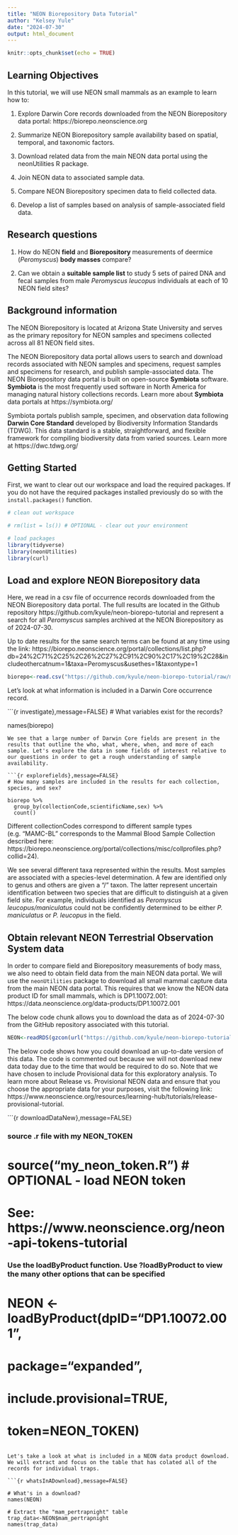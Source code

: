```yaml
---
title: "NEON Biorepository Data Tutorial"
author: "Kelsey Yule"
date: "2024-07-30"
output: html_document
---
```


```r
knitr::opts_chunk$set(echo = TRUE)
```

## Learning Objectives

In this tutorial, we will use NEON small mammals as an example to learn how to: 

1. Explore Darwin Core records downloaded from the NEON Biorepository data portal: https://biorepo.neonscience.org

2. Summarize NEON Biorepository sample availability based on spatial, temporal, and taxonomic factors.

3. Download related data from the main NEON data portal using the neonUtilities R package.

3. Join NEON data to associated sample data.

4. Compare NEON Biorepository specimen data to field collected data.

5. Develop a list of samples based on analysis of sample-associated field data.

## Research questions

1. How do NEON **field** and **Biorepository** measurements of deermice (_Peromyscus_) **body masses** compare?

2. Can we obtain a **suitable sample list** to study 5 sets of paired DNA and fecal samples from male _Peromyscus leucopus_ individuals at each of 10 NEON field sites?

## Background information

The NEON Biorepository is located at Arizona State University and serves as the primary repository for NEON samples and specimens collected across all 81 NEON field sites. 

The NEON Biorepository data portal allows users to search and download records associated with NEON samples and specimens, request samples and specimens for research, and publish sample-associated data. The NEON Biorepository data portal is built on open-source **Symbiota** software. **Symbiota** is the most frequently used software in North America for managing natural history collections records. Learn more about **Symbiota** data portals at https://symbiota.org/

Symbiota portals publish sample, specimen, and observation data following **Darwin Core Standard** developed by Biodiversity Information Standards (TDWG). This data standard is a stable, straightforward, and flexible framework for compiling biodiversity data from varied sources. Learn more at https://dwc.tdwg.org/

## Getting Started

First, we want to clear out our workspace and load the required packages. If you do not have the required packages installed previously do so with the `install.packages()` function.

```r
# clean out workspace

# rm(list = ls()) # OPTIONAL - clear out your environment

# load packages
library(tidyverse)
library(neonUtilities)
library(curl)

```

## Load and explore NEON Biorepository data

Here, we read in a csv file of occurrence records downloaded from the NEON Biorepository data portal. The full results are located in the Github repository https://github.com/kyule/neon-biorepo-tutorial and represent a search for all _Peromyscus_ samples archived at the NEON Biorepository as of 2024-07-30.

Up to date results for the same search terms can be found at any time using the link: 
https://biorepo.neonscience.org/portal/collections/list.php?db=24%2C71%2C25%2C26%2C27%2C91%2C90%2C17%2C19%2C28&includeothercatnum=1&taxa=Peromyscus&usethes=1&taxontype=1

```r
biorepo<-read.csv("https://github.com/kyule/neon-biorepo-tutorial/raw/main/Peromyscus_20240730_DwCRecords/occurrences.csv")
```

Let's look at what information is included in a Darwin Core occurrence record.

```{r investigate},message=FALSE}
# What variables exist for the records?

names(biorepo)

```
We see that a large number of Darwin Core fields are present in the results that outline the who, what, where, when, and more of each sample. Let's explore the data in some fields of interest relative to our questions in order to get a rough understanding of sample availability.

```{r explorefields},message=FALSE}
# How many samples are included in the results for each collection, species, and sex?

biorepo %>% 
  group_by(collectionCode,scientificName,sex) %>% 
  count()

```

Different collectionCodes correspond to different sample types (e.g. "MAMC-BL" corresponds to the Mammal Blood Sample Collection described here: https://biorepo.neonscience.org/portal/collections/misc/collprofiles.php?collid=24). 

We see several different taxa represented within the results. Most samples are associated with a species-level determination. A few are identified only to genus and others are given a "/" taxon. The latter represent uncertain identification between two species that are difficult to distinguish at a given field site. For example, individuals identified as _Peromyscus leucopus/maniculatus_ could not be confidently determined to be either _P. maniculatus_ or _P. leucopus_ in the field.

## Obtain relevant NEON Terrestrial Observation System data

In order to compare field and Biorepository measurements of body mass, we also need to obtain field data from the main NEON data portal. We will use the `neonUtilities` package to download all small mammal capture data from the main NEON data portal. This requires that we know the NEON data product ID for small mammals, which is DP1.10072.001: https://data.neonscience.org/data-products/DP1.10072.001

The below code chunk allows you to download the data as of 2024-07-30 from the GitHub repository associated with this tutorial.

```r
NEON<-readRDS(gzcon(url("https://github.com/kyule/neon-biorepo-tutorial/raw/main/mammalCaptures_20240730.Rdata")))
```

The below code shows how you could download an up-to-date version of this data. The code is commented out because we will not download new data today due to the time that would be required to do so. Note that we have chosen to include Provisional data for this exploratory analysis. To learn more about Release vs. Provisional NEON data and ensure that you choose the appropriate data for your purposes, visit the following link: https://www.neonscience.org/resources/learning-hub/tutorials/release-provisional-tutorial.

```{r downloadDataNew},message=FALSE}

### source .r file with my NEON_TOKEN
# source("my_neon_token.R") # OPTIONAL - load NEON token
# See: https://www.neonscience.org/neon-api-tokens-tutorial

### Use the loadByProduct function. Use ?loadByProduct to view the many other options that can be specified

# NEON <- loadByProduct(dpID="DP1.10072.001",
#                   package="expanded",
#                   include.provisional=TRUE,
#                   token=NEON_TOKEN)

```

Let's take a look at what is included in a NEON data product download. We will extract and focus on the table that has colated all of the records for individual traps.

```{r whatsInADownload},message=FALSE}

# What's in a download?
names(NEON)

# Extract the "mam_pertrapnight" table
trap_data<-NEON$mam_pertrapnight
names(trap_data)

```
